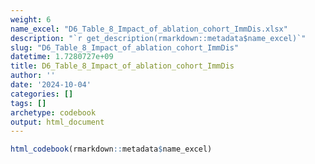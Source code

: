 ```yaml
---
weight: 6
name_excel: "D6_Table_8_Impact_of_ablation_cohort_ImmDis.xlsx"
description: "`r get_description(rmarkdown::metadata$name_excel)`"
slug: "D6_Table_8_Impact_of_ablation_cohort_ImmDis"
datetime: 1.7280727e+09
title: D6_Table_8_Impact_of_ablation_cohort_ImmDis
author: ''
date: '2024-10-04'
categories: []
tags: []
archetype: codebook
output: html_document
---
```


```r
html_codebook(rmarkdown::metadata$name_excel)
```
